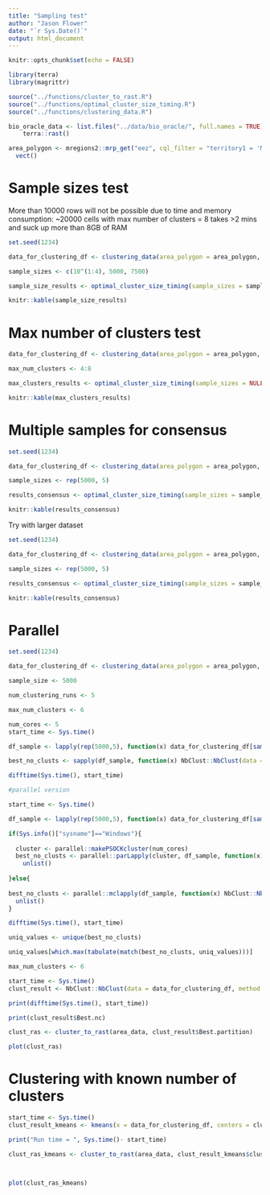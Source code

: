 ```yaml
---
title: "Sampling test"
author: "Jason Flower"
date: "`r Sys.Date()`"
output: html_document
---
```


```r
knitr::opts_chunk$set(echo = FALSE)

library(terra)
library(magrittr)

source("../functions/cluster_to_rast.R")
source("../functions/optimal_cluster_size_timing.R")
source("../functions/clustering_data.R")
```

```r
bio_oracle_data <- list.files("../data/bio_oracle/", full.names = TRUE) |>
    terra::rast()

area_polygon <- mregions2::mrp_get("eez", cql_filter = "territory1 = 'Micronesia'") |>
  vect()
```

# Sample sizes test

More than 10000 rows will not be possible due to time and memory consumption: ~20000 cells with max number of clusters = 8 takes >2 mins and suck up more than 8GB of RAM

```r
set.seed(1234)

data_for_clustering_df <- clustering_data(area_polygon = area_polygon, num_cells = 1e5)

sample_sizes <- c(10^(1:4), 5000, 7500)

sample_size_results <- optimal_cluster_size_timing(sample_sizes = sample_sizes, max_num_clusters = 8, data_for_clustering_df = data_for_clustering_df)

knitr::kable(sample_size_results)
```

# Max number of clusters test

```r
data_for_clustering_df <- clustering_data(area_polygon = area_polygon, num_cells = 1e4)

max_num_clusters <- 4:8

max_clusters_results <- optimal_cluster_size_timing(sample_sizes = NULL, max_num_clusters = max_num_clusters, data_for_clustering_df = data_for_clustering_df)

knitr::kable(max_clusters_results)
```

# Multiple samples for consensus

```r
set.seed(1234)

data_for_clustering_df <- clustering_data(area_polygon = area_polygon, num_cells = 1e5)

sample_sizes <- rep(5000, 5)

results_consensus <- optimal_cluster_size_timing(sample_sizes = sample_sizes, max_num_clusters = 6, data_for_clustering_df = data_for_clustering_df)

knitr::kable(results_consensus)
```

Try with larger dataset

```r
set.seed(1234)

data_for_clustering_df <- clustering_data(area_polygon = area_polygon, num_cells = 1e7)

sample_sizes <- rep(5000, 5)

results_consensus <- optimal_cluster_size_timing(sample_sizes = sample_sizes, max_num_clusters = 6, data_for_clustering_df = data_for_clustering_df)

knitr::kable(results_consensus)
```

# Parallel

```r
set.seed(1234)

data_for_clustering_df <- clustering_data(area_polygon = area_polygon, num_cells = 1e7)

sample_size <- 5000

num_clustering_runs <- 5

max_num_clusters <- 6

num_cores <- 5
start_time <- Sys.time()

df_sample <- lapply(rep(5000,5), function(x) data_for_clustering_df[sample.int(nrow(data_for_clustering_df), x),])

best_no_clusts <- sapply(df_sample, function(x) NbClust::NbClust(data = x, method = "kmeans", max.nc = max_num_clusters,  index = "hartigan") %>% .[[2]] %>% .["Number_clusters"])

difftime(Sys.time(), start_time)

#parallel version

start_time <- Sys.time()

df_sample <- lapply(rep(5000,5), function(x) data_for_clustering_df[sample.int(nrow(data_for_clustering_df), x),])

if(Sys.info()["sysname"]=="Windows"){
  
  cluster <- parallel::makePSOCKcluster(num_cores)
  best_no_clusts <- parallel::parLapply(cluster, df_sample, function(x) NbClust::NbClust(data = x, method = "kmeans", max.nc = max_num_clusters,  index = "hartigan") %>% .[[2]] %>% .["Number_clusters"]) %>% 
    unlist()
  
}else{
  
best_no_clusts <- parallel::mclapply(df_sample, function(x) NbClust::NbClust(data = x, method = "kmeans", max.nc = max_num_clusters,  index = "hartigan") %>% .[[2]] %>% .["Number_clusters"], mc.cores = num_cores) %>% 
  unlist()
}

difftime(Sys.time(), start_time)

uniq_values <- unique(best_no_clusts)

uniq_values[which.max(tabulate(match(best_no_clusts, uniq_values)))]

```

```r
max_num_clusters <- 6

start_time <- Sys.time()
clust_result <- NbClust::NbClust(data = data_for_clustering_df, method = "kmeans", max.nc = max_num_clusters,  index = "hartigan")

print(difftime(Sys.time(), start_time))

print(clust_result$Best.nc)
```

```r
clust_ras <- cluster_to_rast(area_data, clust_result$Best.partition)

plot(clust_ras)
```

# Clustering with known number of clusters

```r
start_time <- Sys.time()
clust_result_kmeans <- kmeans(x = data_for_clustering_df, centers = clust_result$Best.nc[1], nstart = 10)

print("Run time = ", Sys.time()- start_time)

clust_ras_kmeans <- cluster_to_rast(area_data, clust_result_kmeans$cluster)



plot(clust_ras_kmeans)
```

